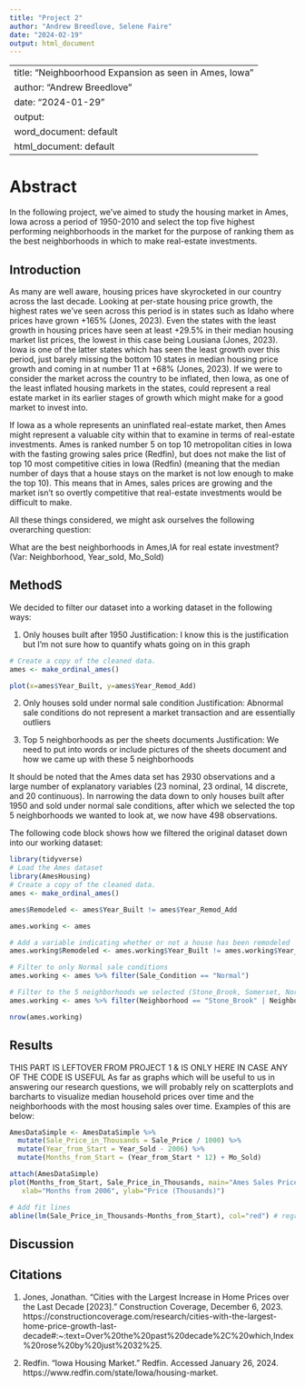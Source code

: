 ```yaml
---
title: "Project 2"
author: "Andrew Breedlove, Selene Faire"
date: "2024-02-19"
output: html_document
---
```


---
title: "Neighboorhood Expansion as seen in Ames, Iowa"
author: "Andrew Breedlove"
date: "2024-01-29"
output:
  word_document: default
  html_document: default
---

# Abstract

In the following project, we've aimed to study the housing market in Ames, Iowa across
a period of 1950-2010 and select the top five highest performing neighborhoods in
the market for the purpose of ranking them as the best neighborhoods in which to make real-estate investments. 

## Introduction

As many are well aware, housing prices have skyrocketed in our country across the
last decade. Looking at per-state housing price growth, the highest rates we've seen 
across this period is in states such as Idaho where prices have grown +165% (Jones, 2023).
Even the states with the least growth in housing prices have seen at least +29.5%
in their median housing market list prices, the lowest in this case being Lousiana (Jones, 2023).
Iowa is one of the latter states which has seen the least growth over this period,
just barely missing the bottom 10 states in median housing price growth and coming
in at number 11 at +68% (Jones, 2023). If we were to consider the market across the 
country to be inflated, then Iowa, as one of the least inflated housing markets in the states, could represent a real estate market in its earlier stages of growth which might make for a good market to invest into.

If Iowa as a whole represents an uninflated real-estate market, then Ames might represent
a valuable city within that to examine in terms of real-estate investments. Ames is ranked number 5 on top 10 metropolitan cities in Iowa with the fasting growing sales price (Redfin), but does not make the list of top 10 most competitive cities in Iowa (Redfin) (meaning that the median number of days that a house stays on the market is not low enough to make the top 10). This means that in Ames, sales prices are growing and the market
isn't so overtly competitive that real-estate investments would be difficult to make.

All these things considered, we might ask ourselves the following overarching question:

What are the best neighborhoods in Ames,IA for real estate investment? (Var: Neighborhood, Year_sold, Mo_Sold)


## MethodS

We decided to filter our dataset into a working dataset in the following ways:

1. Only houses built after 1950
Justification: I know this is the justification but I'm not sure how to quantify
whats going on in this graph
```R
# Create a copy of the cleaned data.
ames <- make_ordinal_ames()

plot(x=ames$Year_Built, y=ames$Year_Remod_Add)
```
2. Only houses sold under normal sale condition
Justification: Abnormal sale conditions do not represent a market transaction and are essentially outliers

3. Top 5 neighborhoods as per the sheets documents
Justification: We need to put into words or include pictures of the sheets document and how we came up with these 5 neighborhoods

It should be noted that the Ames data set has 2930 observations and a large number of explanatory variables (23 nominal, 23 ordinal, 14 discrete, and 20 continuous). 
In narrowing the data down to only houses built after 1950 and sold under normal sale conditions, after which we selected the top 5 neighborhoods we wanted to look at,
we now have 498 observations.

The following code block shows how we filtered the original dataset down into our
working dataset:

```R
library(tidyverse)
# Load the Ames dataset
library(AmesHousing)
# Create a copy of the cleaned data.
ames <- make_ordinal_ames()

ames$Remodeled <- ames$Year_Built != ames$Year_Remod_Add

ames.working <- ames

# Add a variable indicating whether or not a house has been remodeled
ames.working$Remodeled <- ames.working$Year_Built != ames.working$Year_Remod_Add

# Filter to only Normal sale conditions
ames.working <- ames %>% filter(Sale_Condition == "Normal")

# Filter to the 5 neighborhoods we selected (Stone_Brook, Somerset, Northridge_Heights, Bloomington_Heights, Northridge)
ames.working <- ames %>% filter(Neighborhood == "Stone_Brook" | Neighborhood == "Somerset" | Neighborhood == "Northridge_Heights" | Neighborhood == "Greens" | Neighborhood == "Northridge")

nrow(ames.working)

```




## Results

THIS PART IS LEFTOVER FROM PROJECT 1 & IS ONLY HERE IN CASE ANY OF THE CODE IS USEFUL
As far as graphs which will be useful to us in answering our research questions, 
we will probably rely on scatterplots and barcharts to visualize median household 
prices over time and the neighborhoods with the most housing sales over time. 
Examples of this are below:

```R

AmesDataSimple <- AmesDataSimple %>%
  mutate(Sale_Price_in_Thousands = Sale_Price / 1000) %>%
  mutate(Year_from_Start = Year_Sold - 2006) %>%
  mutate(Months_from_Start = (Year_from_Start * 12) + Mo_Sold)

attach(AmesDataSimple)
plot(Months_from_Start, Sale_Price_in_Thousands, main="Ames Sales Price over Time",
   xlab="Months from 2006", ylab="Price (Thousands)")

# Add fit lines
abline(lm(Sale_Price_in_Thousands~Months_from_Start), col="red") # regression line (y~x)
```

## Discussion



## Citations

1. Jones, Jonathan. “Cities with the Largest Increase in Home Prices over the Last Decade [2023].” Construction Coverage, December 6, 2023. https://constructioncoverage.com/research/cities-with-the-largest-home-price-growth-last-decade#:~:text=Over%20the%20past%20decade%2C%20which,Index%20rose%20by%20just%2032%25. 

2. Redfin. “Iowa Housing Market.” Redfin. Accessed January 26, 2024. https://www.redfin.com/state/Iowa/housing-market. 
